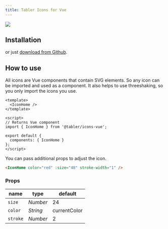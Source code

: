 ---
title: Tabler Icons for Vue
---

![](https://raw.githubusercontent.com/tabler/tabler-icons/master/.github/packages/og-package-vue.png)

## Installation

<TabsPackage name="@tabler/icons-vue" />

or just [download from Github](https://github.com/tabler/tabler-icons/releases).

## How to use

All icons are Vue components that contain SVG elements. So any icon can be imported and used as a component. It also helps to use threeshaking, so you only import the icons you use.

```vue
<template>
  <IconHome />
</template>

<script>
// Returns Vue component
import { IconHome } from '@tabler/icons-vue';

export default {
  components: { IconHome }
};
</script>
```

You can pass additional props to adjust the icon.

```html
<IconHome color="red" :size="48" stroke-width="1" />
```

### Props

| name          | type     | default      |
| ------------- | -------- | ------------ |
| `size`        | _Number_ | 24           |
| `color`       | _String_ | currentColor |
| `stroke`      | _Number_ | 2            |

